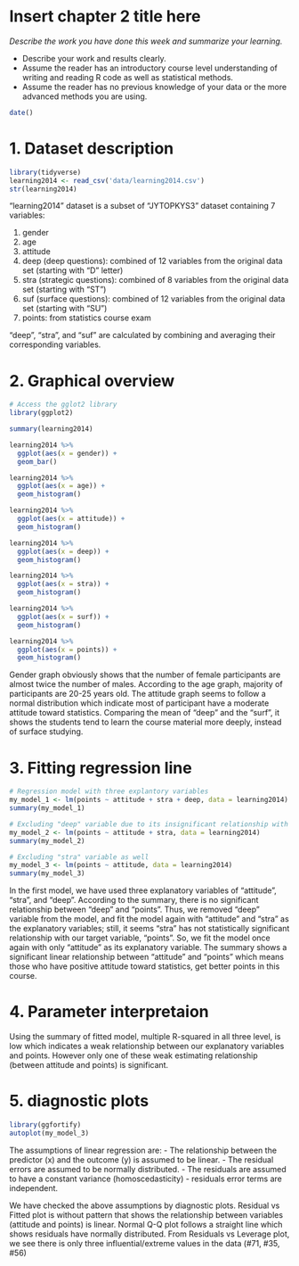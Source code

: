 # Insert chapter 2 title here

*Describe the work you have done this week and summarize your learning.*

- Describe your work and results clearly. 
- Assume the reader has an introductory course level understanding of writing and reading R code as well as statistical methods.
- Assume the reader has no previous knowledge of your data or the more advanced methods you are using.

```r
date()
```

# 1. Dataset description

```r
library(tidyverse)
learning2014 <- read_csv('data/learning2014.csv')
str(learning2014)
```

"learning2014" dataset is a subset of "JYTOPKYS3" dataset containing 7 variables:

1. gender
2. age
3. attitude
4. deep (deep questions): combined of 12 variables from the original data set (starting with "D" letter)
5. stra (strategic questions): combined of 8 variables from the original data set (starting with "ST")
6. suf (surface questions): combined of 12 variables from the original data set (starting with "SU")
7. points: from statistics course exam


"deep", "stra", and "suf" are calculated by combining and averaging their corresponding variables.


# 2. Graphical overview


```r
# Access the gglot2 library
library(ggplot2)

summary(learning2014)

learning2014 %>% 
  ggplot(aes(x = gender)) +
  geom_bar()

learning2014 %>% 
  ggplot(aes(x = age)) +
  geom_histogram()

learning2014 %>% 
  ggplot(aes(x = attitude)) +
  geom_histogram()

learning2014 %>% 
  ggplot(aes(x = deep)) +
  geom_histogram()

learning2014 %>% 
  ggplot(aes(x = stra)) +
  geom_histogram()

learning2014 %>% 
  ggplot(aes(x = surf)) +
  geom_histogram()

learning2014 %>% 
  ggplot(aes(x = points)) +
  geom_histogram()

```

Gender graph obviously shows that the number of female participants are almost twice the number of males.
According to the age graph, majority of participants are 20-25 years old.
The attitude graph seems to follow a normal distribution which indicate most of participant have a moderate attitude toward statistics.
Comparing the mean of "deep" and the "surf", it shows the students tend to learn the course material more deeply, instead of surface studying.


# 3. Fitting regression line


```r
# Regression model with three explantory variables 
my_model_1 <- lm(points ~ attitude + stra + deep, data = learning2014)
summary(my_model_1)

# Excluding "deep" variable due to its insignificant relationship with  "points"
my_model_2 <- lm(points ~ attitude + stra, data = learning2014)
summary(my_model_2)

# Excluding "stra" variable as well
my_model_3 <- lm(points ~ attitude, data = learning2014)
summary(my_model_3)


```

In the first  model, we have used three explanatory variables of "attitude", "stra",
and "deep". According to the summary, there is no significant relationship between "deep"
and "points". Thus, we removed "deep" variable from the model, and fit the model again with
"attitude" and "stra" as the explanatory variables; still, it seems "stra" has not statistically
significant relationship with our target variable, "points". So, we fit the model once again
with only "attitude" as its explanatory variable. The summary shows a significant linear relationship
between "attitude" and "points" which means those who have positive attitude toward statistics, get
better points in this course.


# 4. Parameter interpretaion

Using the summary of fitted model, multiple R-squared in all three level, is low which indicates a weak relationship between our explanatory variables and points. However only one of these weak estimating relationship (between attitude and points) is significant.

# 5. diagnostic plots

```r
library(ggfortify)
autoplot(my_model_3)
```
The assumptions of linear regression are: 
- The relationship between the predictor (x) and the outcome (y) is assumed to be linear.
- The residual errors are assumed to be normally distributed.
- The residuals are assumed to have a constant variance (homoscedasticity)
- residuals error terms are independent.

We have checked the above assumptions by diagnostic plots. Residual vs Fitted plot is without pattern that shows the relationship between variables (attitude and points) is linear. Normal Q-Q plot follows a straight line which shows residuals have normally distributed. From Residuals vs Leverage plot, we see there is only three influential/extreme values in the data (#71, #35, #56) 

